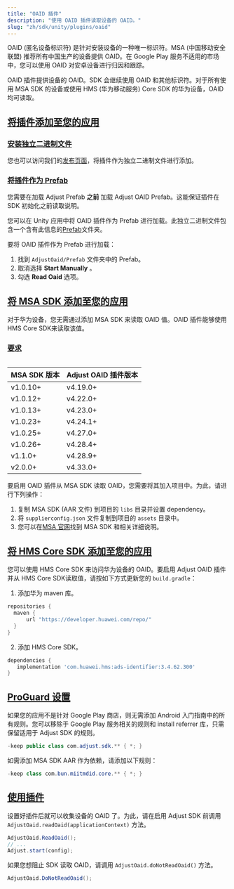 ```yaml
---
title: "OAID 插件"
description: "使用 OAID 插件读取设备的 OAID。"
slug: "zh/sdk/unity/plugins/oaid"
---
```


OAID \(匿名设备标识符\) 是针对安装设备的一种唯一标识符。MSA \(中国移动安全联盟\) 推荐所有中国生产的设备提供 OAID。在 Google Play 服务不适用的市场中，您可以使用 OAID 对安卓设备进行归因和跟踪。

OAID 插件提供设备的 OAID。SDK 会继续使用 OAID 和其他标识符。对于所有使用 MSA SDK 的设备或使用 HMS \(华为移动服务\) Core SDK 的华为设备，OAID 均可读取。

## [将插件添加至您的应用](add-the-plugin-to-your-app)

### [安装独立二进制文件](install-standalone-binary)

您也可以访问我们的[发布页面](https://github.com/adjust/android_sdk/releases)，将插件作为独立二进制文件进行添加。

### [将插件作为 Prefab](use-the-plugin-as-a-prefab)

<Callout type="note">

您需要在加载 Adjust Prefab **之前** 加载 Adjust OAID Prefab。这能保证插件在 SDK 初始化之前读取说明。

</Callout>

您可以在 Unity 应用中将 OAID 插件作为 Prefab 进行加载。此独立二进制文件包含一个含有此信息的[Prefab](https://docs.unity3d.com/Manual/Prefabs.html)文件夹。

要将 OAID 插件作为 Prefab 进行加载：

1. 找到 `AdjustOaid/Prefab` 文件夹中的 Prefab。
2. 取消选择 **Start Manually** 。
3. 勾选 **Read Oaid** 选项。

## [将 MSA SDK 添加至您的应用](add-the-msa-sdk-to-your-app)

<Callout type="note">

对于华为设备，您无需通过添加 MSA SDK 来读取 OAID 值。OAID 插件能够使用HMS Core SDK来读取该值。

</Callout>

### [要求](requirements)

<Table>

| MSA SDK 版本 | Adjust OAID 插件版本 |
| ------------ | -------------------- |
| v1\.0\.10\+  | v4\.19\.0\+          |
| v1\.0\.12\+  | v4\.22\.0\+          |
| v1\.0\.13\+  | v4\.23\.0\+          |
| v1\.0\.23\+  | v4\.24\.1\+          |
| v1\.0\.25\+  | v4\.27\.0\+          |
| v1\.0\.26\+  | v4\.28\.4\+          |
| v1\.1\.0\+   | v4\.28\.9\+          |
| v2\.0\.0\+   | v4\.33\.0\+          |

</Table>

要启用 OAID 插件从 MSA SDK 读取 OAID，您需要将其加入项目中。为此，请进行下列操作：

1. 复制 MSA SDK \(AAR 文件\) 到项目的 `libs` 目录并设置 dependency。
2. 将 `supplierconfig.json` 文件复制到项目的 `assets` 目录中。
3. 您可以在[MSA 官网](http://www.msa-alliance.cn/col.jsp?id=120)找到 MSA SDK 和相关详细说明。

## [将 HMS Core SDK 添加至您的应用](add-the-hms-core-sdk-to-your-app)

您可以使用 HMS Core SDK 来访问华为设备的 OAID。要启用 Adjust OAID 插件并从 HMS Core SDK读取值，请按如下方式更新您的 `build.gradle`：

1. 添加华为 maven 库。

```groovy
repositories {
  maven {
      url "https://developer.huawei.com/repo/"
  }
}
```

2. 添加 HMS Core SDK。

```groovy
dependencies {
   implementation 'com.huawei.hms:ads-identifier:3.4.62.300'
}
```

## [ProGuard 设置](proguard-settings)

如果您的应用不是针对 Google Play 商店，则无需添加 Android 入门指南中的所有规则。您可以移除于 Google Play 服务相关的规则和 install referrer 库，只需保留适用于 Adjust SDK 的规则。

```java
-keep public class com.adjust.sdk.** { *; }
```

如需添加 MSA SDK AAR 作为依赖，请添加以下规则：

```java
-keep class com.bun.miitmdid.core.** { *; }
```

## [使用插件](use-the-plugin)

设置好插件后就可以收集设备的 OAID 了。为此，请在启用 Adjust SDK 前调用 `AdjustOaid.readOaid(applicationContext)` 方法。

```cs
AdjustOaid.ReadOaid();
// ...
Adjust.start(config);
```

如果您想阻止 SDK 读取 OAID，请调用 `AdjustOaid.doNotReadOaid()` 方法。

```cs
AdjustOaid.DoNotReadOaid();
```
